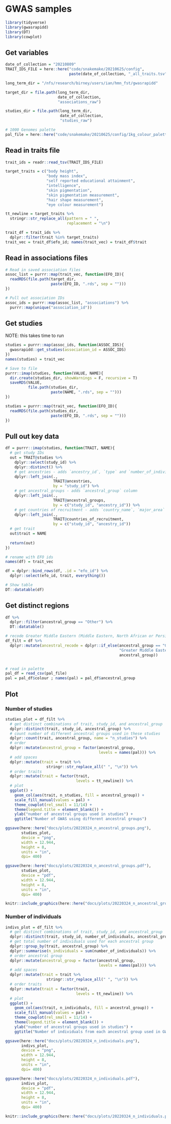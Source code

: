 # GWAS samples

```r
library(tidyverse)
library(gwasrapidd)
library(DT)
library(cowplot)
```

## Get variables

```r
date_of_collection = "20210809"
TRAIT_IDS_FILE = here::here("code/snakemake/20210625/config",
                            paste(date_of_collection, "_all_traits.tsv", sep = ""))

long_term_dir = "/nfs/research/birney/users/ian/hmn_fst/gwasrapidd"

target_dir = file.path(long_term_dir,
                       date_of_collection,
                       "associations_raw")

studies_dir = file.path(long_term_dir,
                        date_of_collection,
                        "studies_raw")

# 1000 Genomes palette
pal_file = here::here("code/snakemake/20210625/config/1kg_colour_palette.csv")
```

## Read in traits file

```r
trait_ids = readr::read_tsv(TRAIT_IDS_FILE)

target_traits = c("body height",
                  "body mass index",
                  "self reported educational attainment",
                  "intelligence",
                  "skin pigmentation",
                  "skin pigmentation measurement",
                  "hair shape measurement",
                  "eye colour measurement")

tt_newline = target_traits %>% 
  stringr::str_replace_all(pattern = " ",
                           replacement = "\n")

trait_df = trait_ids %>% 
  dplyr::filter(trait %in% target_traits)
trait_vec = trait_df$efo_id; names(trait_vec) = trait_df$trait
```

## Read in associations files

```r
# Read in saved association files
assoc_list = purrr::map(trait_vec, function(EFO_ID){
  readRDS(file.path(target_dir,
                    paste(EFO_ID, ".rds", sep = "")))
})

# Pull out association IDs
assoc_ids = purrr::map(assoc_list, "associations") %>% 
  purrr::map(unique("association_id"))
```

## Get studies

NOTE: this takes time to run

```r
studies = purrr::map(assoc_ids, function(ASSOC_IDS){
  gwasrapidd::get_studies(association_id = ASSOC_IDS)
})
names(studies) = trait_vec

# Save to file
purrr::imap(studies, function(VALUE, NAME){
  dir.create(studies_dir, showWarnings = F, recursive = T)
  saveRDS(VALUE,
          file.path(studies_dir,
                    paste(NAME, ".rds", sep = "")))
})
```

```r
studies = purrr::map(trait_vec, function(EFO_ID){
  readRDS(file.path(studies_dir,
                    paste(EFO_ID, ".rds", sep = "")))
})
```

## Pull out key data

```r
df = purrr::imap(studies, function(TRAIT, NAME){
  # get study IDs
  out = TRAIT@studies %>% 
    dplyr::select(study_id) %>% 
    dplyr::distinct() %>% 
    # get ancestries - adds `ancestry_id`, `type` and `number_of_individuals` columns
    dplyr::left_join(.,
                     TRAIT@ancestries,
                     by = "study_id") %>% 
    # get ancestral_groups - adds `ancestral_group` column
    dplyr::left_join(.,
                     TRAIT@ancestral_groups,
                     by = c("study_id", "ancestry_id")) %>% 
    # get countries of recruitment - adds `country_name`, `major_area` and `region` columns
    dplyr::left_join(.,
                     TRAIT@countries_of_recruitment,
                     by = c("study_id", "ancestry_id"))
  # get trait
  out$trait = NAME
  
  return(out)
})

# rename with EFO ids
names(df) = trait_vec

df = dplyr::bind_rows(df, .id = "efo_id") %>% 
  dplyr::select(efo_id, trait, everything())

# Show table
DT::datatable(df)
```

## Get distinct regions

```r
df %>% 
  dplyr::filter(ancestral_group == "Other") %>% 
  DT::datatable()

# recode Greater Middle Eastern (Middle Eastern, North African or Persian)
df_filt = df %>% 
  dplyr::mutate(ancestral_recode = dplyr::if_else(ancestral_group == "Greater Middle Eastern (Middle Eastern, North African or Persian)",
                                                  "Greater Middle Eastern",
                                                  ancestral_group))


# read in palette
pal_df = read_csv(pal_file)
pal = pal_df$colour ; names(pal) = pal_df$ancestral_group
```

## Plot

### Number of studies

```r
studies_plot = df_filt %>% 
  # get distinct combinations of trait, study_id, and ancestral_group
  dplyr::distinct(trait, study_id, ancestral_group) %>% 
  # count number of different ancestral groups used in these studies
  dplyr::count(trait, ancestral_group, name = "n_studies") %>% 
  # order
  dplyr::mutate(ancestral_group = factor(ancestral_group,
                                         levels = names(pal))) %>% 
  # add spaces
  dplyr::mutate(trait = trait %>% 
                  stringr::str_replace_all(" ", "\n")) %>% 
  # order traits
  dplyr::mutate(trait = factor(trait,
                               levels = tt_newline)) %>% 
  # plot
  ggplot() +
    geom_col(aes(trait, n_studies, fill = ancestral_group)) +
    scale_fill_manual(values = pal) +
    theme_cowplot(rel_small = 11/14) +
    theme(legend.title = element_blank()) +
    ylab("number of ancestral groups used in studies") +
    ggtitle("Number of GWAS using different ancestral groups")

ggsave(here::here("docs/plots/20220324_n_ancestral_groups.png"),
       studies_plot,
       device = "png",
       width = 12.944,
       height = 8,
       units = "in",
       dpi= 400)

ggsave(here::here("docs/plots/20220324_n_ancestral_groups.pdf"),
       studies_plot,
       device = "pdf",
       width = 12.944,
       height = 8,
       units = "in",
       dpi= 400)
```

```r
knitr::include_graphics(here::here("docs/plots/20220324_n_ancestral_groups.png"))
```


### Number of individuals

```r
indivs_plot = df_filt %>% 
  # get distinct combinations of trait, study_id, and ancestral_group
  dplyr::distinct(trait, study_id, number_of_individuals, ancestral_group) %>% 
  # get total number of individuals used for each ancestral group
  dplyr::group_by(trait, ancestral_group) %>% 
  dplyr::summarise(n_individuals = sum(number_of_individuals)) %>%
  # order ancestral group
  dplyr::mutate(ancestral_group = factor(ancestral_group,
                                         levels = names(pal))) %>% 
  # add spaces
  dplyr::mutate(trait = trait %>% 
                  stringr::str_replace_all(" ", "\n")) %>% 
  # order traits
  dplyr::mutate(trait = factor(trait,
                               levels = tt_newline)) %>% 
  # plot
  ggplot() +
    geom_col(aes(trait, n_individuals, fill = ancestral_group)) +
    scale_fill_manual(values = pal) +
    theme_cowplot(rel_small = 11/14) +
    theme(legend.title = element_blank()) +
    ylab("number of ancestral groups used in studies") +
    ggtitle("Number of individuals from each ancestral group used in GWAS")

ggsave(here::here("docs/plots/20220324_n_individuals.png"),
       indivs_plot,
       device = "png",
       width = 12.944,
       height = 8,
       units = "in",
       dpi= 400)

ggsave(here::here("docs/plots/20220324_n_individuals.pdf"),
       indivs_plot,
       device = "pdf",
       width = 12.944,
       height = 8,
       units = "in",
       dpi= 400)

```

```r
knitr::include_graphics(here::here("docs/plots/20220324_n_individuals.png"))
```

